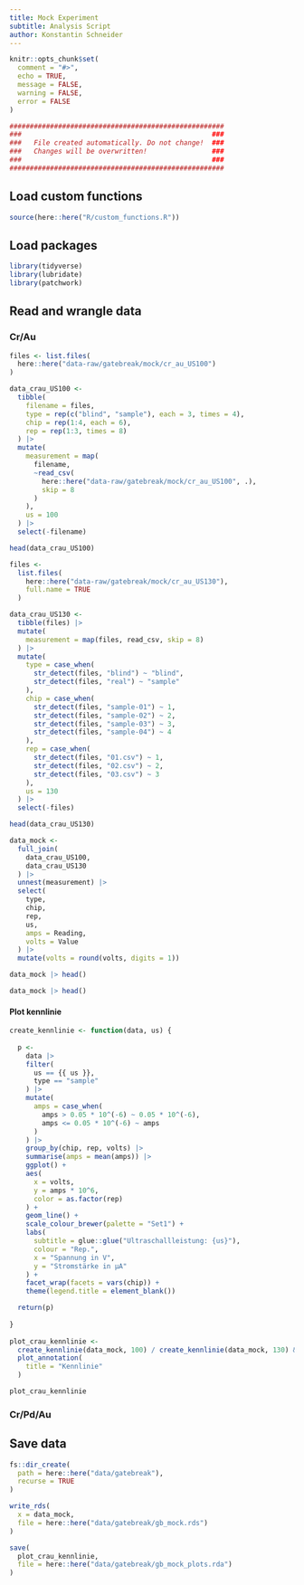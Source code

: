 ```yaml
---
title: Mock Experiment
subtitle: Analysis Script
author: Konstantin Schneider
---
```


```r
knitr::opts_chunk$set(
  comment = "#>", 
  echo = TRUE,
  message = FALSE,
  warning = FALSE,
  error = FALSE
)
```

```r
#####################################################
###                                               ###
###   File created automatically. Do not change!  ###
###   Changes will be overwritten!                ###
###                                               ###
#####################################################
```


## Load custom functions

```r
source(here::here("R/custom_functions.R"))
```

## Load packages

```r
library(tidyverse)
library(lubridate)
library(patchwork)
```

## Read and wrangle data
### Cr/Au

```r
files <- list.files(
  here::here("data-raw/gatebreak/mock/cr_au_US100")
)

data_crau_US100 <-
  tibble(
    filename = files,
    type = rep(c("blind", "sample"), each = 3, times = 4),
    chip = rep(1:4, each = 6),
    rep = rep(1:3, times = 8)
  ) |>
  mutate(
    measurement = map(
      filename,
      ~read_csv(
        here::here("data-raw/gatebreak/mock/cr_au_US100", .),
        skip = 8
      )
    ),
    us = 100
  ) |>
  select(-filename)

head(data_crau_US100)
```

```r
files <- 
  list.files(
    here::here("data-raw/gatebreak/mock/cr_au_US130"),
    full.name = TRUE
  )

data_crau_US130 <- 
  tibble(files) |> 
  mutate(
    measurement = map(files, read_csv, skip = 8)
  ) |> 
  mutate(
    type = case_when(
      str_detect(files, "blind") ~ "blind",
      str_detect(files, "real") ~ "sample"
    ),
    chip = case_when(
      str_detect(files, "sample-01") ~ 1,
      str_detect(files, "sample-02") ~ 2,
      str_detect(files, "sample-03") ~ 3,
      str_detect(files, "sample-04") ~ 4
    ),
    rep = case_when(
      str_detect(files, "01.csv") ~ 1,
      str_detect(files, "02.csv") ~ 2,
      str_detect(files, "03.csv") ~ 3
    ),
    us = 130
  ) |> 
  select(-files)

head(data_crau_US130)
```

```r
data_mock <-
  full_join(
    data_crau_US100, 
    data_crau_US130
  ) |> 
  unnest(measurement) |> 
  select(
    type,
    chip,
    rep,
    us,
    amps = Reading, 
    volts = Value
  ) |> 
  mutate(volts = round(volts, digits = 1))

data_mock |> head()
```

```r
data_mock |> head()
```

#### Plot kennlinie

```r
create_kennlinie <- function(data, us) {
  
  p <- 
    data |>
    filter(
      us == {{ us }},
      type == "sample"
    ) |> 
    mutate(
      amps = case_when(
        amps > 0.05 * 10^(-6) ~ 0.05 * 10^(-6),
        amps <= 0.05 * 10^(-6) ~ amps
      )
    ) |> 
    group_by(chip, rep, volts) |> 
    summarise(amps = mean(amps)) |> 
    ggplot() +
    aes(
      x = volts,
      y = amps * 10^6,
      color = as.factor(rep)
    ) +
    geom_line() +
    scale_colour_brewer(palette = "Set1") +
    labs(
      subtitle = glue::glue("Ultraschallleistung: {us}"),
      colour = "Rep.",
      x = "Spannung in V",
      y = "Stromstärke in µA"
    ) +
    facet_wrap(facets = vars(chip)) +
    theme(legend.title = element_blank())

  return(p)
  
}
  
plot_crau_kennlinie <- 
  create_kennlinie(data_mock, 100) / create_kennlinie(data_mock, 130) &
  plot_annotation(
    title = "Kennlinie"
  )
```

```r
plot_crau_kennlinie
```


### Cr/Pd/Au

## Save data

```r
fs::dir_create(
  path = here::here("data/gatebreak"),
  recurse = TRUE
)

write_rds(
  x = data_mock,
  file = here::here("data/gatebreak/gb_mock.rds")
)

save(
  plot_crau_kennlinie,
  file = here::here("data/gatebreak/gb_mock_plots.rda")
)
```
